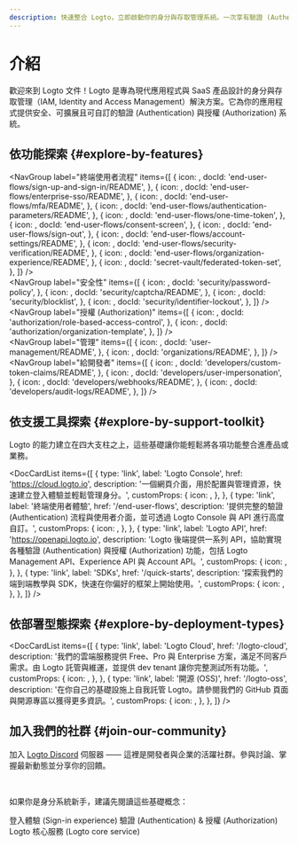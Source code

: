 ```yaml
---
description: 快速整合 Logto，立即啟動你的身分與存取管理系統。一次享有驗證 (Authentication)、授權 (Authorization) 與多租戶管理。
---
```



# 介紹

歡迎來到 Logto 文件！Logto 是專為現代應用程式與 SaaS 產品設計的身分與存取管理（IAM, Identity and Access Management）解決方案。它為你的應用程式提供安全、可擴展且可自訂的驗證 (Authentication) 與授權 (Authorization) 系統。

## 依功能探索 \{#explore-by-features}

<NavGroup
  label="終端使用者流程"
  items={[
    {
      icon: <SignInIcon />,
      docId: 'end-user-flows/sign-up-and-sign-in/README',
    },
    {
      icon: <SsoIcon />,
      docId: 'end-user-flows/enterprise-sso/README',
    },
    {
      icon: <LockIcon />,
      docId: 'end-user-flows/mfa/README',
    },
    {
      icon: <ScreenIcon />,
      docId: 'end-user-flows/authentication-parameters/README',
    },
    {
      icon: <LinkIcon />,
      docId: 'end-user-flows/one-time-token',
    },
    {
      icon: <SecurityIcon />,
      docId: 'end-user-flows/consent-screen',
    },
    {
      icon: <SignOutIcon />,
      docId: 'end-user-flows/sign-out',
    },
    {
      icon: <GearIcon />,
      docId: 'end-user-flows/account-settings/README',
    },
    {
      icon: <SecurityIcon />,
      docId: 'end-user-flows/security-verification/README',
    },
    {
      icon: <OrganizationIcon />,
      docId: 'end-user-flows/organization-experience/README',
    },
    {
      icon: <VaultIcon />,
      docId: 'secret-vault/federated-token-set',
    },
  ]}
/>
<br />
<NavGroup
  label="安全性"
  items={[
    {
      icon: <KeyIcon />,
      docId: 'security/password-policy',
    },
    {
      icon: <CheckboxIcon />,
      docId: 'security/captcha/README',
    },
    {
      icon: <BlockUserIcon />,
      docId: 'security/blocklist',
    },
    {
      icon: <LockoutIcon />,
      docId: 'security/identifier-lockout',
    },
  ]}
/>
<br />
<NavGroup
  label="授權 (Authorization)"
  items={[
    {
      icon: <AuthorizationIcon />,
      docId: 'authorization/role-based-access-control',
    },
    {
      icon: <AuthorizationIcon />,
      docId: 'authorization/organization-template',
    },
  ]}
/>
<br />
<NavGroup
  label="管理"
  items={[
    {
      icon: <UserManagementIcon />,
      docId: 'user-management/README',
    },
    {
      icon: <OrganizationIcon />,
      docId: 'organizations/README',
    },
  ]}
/>
<br />
<NavGroup
  label="給開發者"
  items={[
    {
      icon: <GearPlusIcon />,
      docId: 'developers/custom-token-claims/README',
    },
    {
      icon: <ImpersonationIcon />,
      docId: 'developers/user-impersonation',
    },
    {
      icon: <WebhookIcon />,
      docId: 'developers/webhooks/README',
    },
    {
      icon: <AuditLogIcon />,
      docId: 'developers/audit-logs/README',
    },
  ]}
/>

## 依支援工具探索 \{#explore-by-support-toolkit}

Logto 的能力建立在四大支柱之上，這些基礎讓你能輕鬆將各項功能整合進產品或業務。

<DocCardList
  items={[
    {
      type: 'link',
      label: 'Logto Console',
      href: 'https://cloud.logto.io',
      description: '一個網頁介面，用於配置與管理資源，快速建立登入體驗並輕鬆管理身分。',
      customProps: {
        icon: <LogtoConsoleIcon />,
      },
    },
    {
      type: 'link',
      label: '終端使用者體驗',
      href: '/end-user-flows',
      description:
        '提供完整的驗證 (Authentication) 流程與使用者介面，並可透過 Logto Console 與 API 進行高度自訂。',
      customProps: {
        icon: <ExperienceIcon />,
      },
    },
    {
      type: 'link',
      label: 'Logto API',
      href: 'https://openapi.logto.io',
      description:
        'Logto 後端提供一系列 API，協助實現各種驗證 (Authentication) 與授權 (Authorization) 功能，包括 Logto Management API、Experience API 與 Account API。',
      customProps: {
        icon: <LogtoApiIcon />,
      },
    },
    {
      type: 'link',
      label: 'SDKs',
      href: '/quick-starts',
      description: '探索我們的端到端教學與 SDK，快速在你偏好的框架上開始使用。',
      customProps: {
        icon: <SdkIcon />,
      },
    },
  ]}
/>

## 依部署型態探索 \{#explore-by-deployment-types}

<DocCardList
  items={[
    {
      type: 'link',
      label: 'Logto Cloud',
      href: '/logto-cloud',
      description:
        '我們的雲端服務提供 Free、Pro 與 Enterprise 方案，滿足不同客戶需求。由 Logto 託管與維運，並提供 dev tenant 讓你完整測試所有功能。',
      customProps: {
        icon: <CloudIcon />,
      },
    },
    {
      type: 'link',
      label: '開源 (OSS)',
      href: '/logto-oss',
      description:
        '在你自己的基礎設施上自我託管 Logto。請參閱我們的 GitHub 頁面與開源專區以獲得更多資訊。',
      customProps: {
        icon: <OpenSourceIcon />,
      },
    },
  ]}
/>

## 加入我們的社群 \{#join-our-community}

加入 [Logto Discord](https://discord.com/invite/UEPaF3j5e6) 伺服器 —— 這裡是開發者與企業的活躍社群。參與討論、掌握最新動態並分享你的回饋。

<br />

如果你是身分系統新手，建議先閱讀這些基礎概念：

<Url href="/concepts/sign-in-experience">登入體驗 (Sign-in experience)</Url>
<Url href="/concepts/authn-vs-authz">驗證 (Authentication) & 授權 (Authorization)</Url>
<Url href="/concepts/core-service">Logto 核心服務 (Logto core service)</Url>
